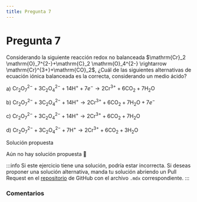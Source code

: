 ```yaml
---
title: Pregunta 7
---
```



# Pregunta 7

<div className="exercise">
Considerando la siguiente reacción redox no balanceada $\mathrm{Cr}_2 \mathrm{O}_7^{2-}+\mathrm{C}_2 \mathrm{O}_4^{2-} \rightarrow \mathrm{Cr}^{3+}+\mathrm{CO}_2$, ¿Cuál de las siguientes alternativas de ecuación iónica balanceada es la correcta, considerando un medio ácido?

a) $\mathrm{Cr}_2 \mathrm{O}_7^{2-}+3 \mathrm{C}_2 \mathrm{O}_4^{2-}+14 \mathrm{H}^{+}+7 e^{-} \rightarrow 2 \mathrm{Cr}^{3+}+6 \mathrm{CO}_2+7 \mathrm{H}_2 \mathrm{O}$

b) $\mathrm{Cr}_2 \mathrm{O}_7^{2-}+3 \mathrm{C}_2 \mathrm{O}_4^{2-}+14 \mathrm{H}^{+} \rightarrow 2 \mathrm{Cr}^{3+}+6 \mathrm{CO}_2+7 \mathrm{H}_2 \mathrm{O}+7 e^{-}$

c) $\mathrm{Cr}_2 \mathrm{O}_7^{2-}+3 \mathrm{C}_2 \mathrm{O}_4^{2-}+14 \mathrm{H}^{+} \rightarrow 2 \mathrm{Cr}^{3+}+6 \mathrm{CO}_2+7 \mathrm{H}_2 \mathrm{O}$

d) $\mathrm{Cr}_2 \mathrm{O}_7^{2-}+3 \mathrm{C}_2 \mathrm{O}_4^{2-}+7 \mathrm{H}^{+} \rightarrow 2 \mathrm{Cr}^{3+}+6 \mathrm{CO}_2+3 \mathrm{H}_2 \mathrm{O}$
</div>

<MDXDetails>
<summary>Solución propuesta</summary>

Aún no hay solución propuesta 🥲

:::info
Si este ejercicio tiene una solución, podría estar incorrecta. Si deseas proponer una solución alternativa, manda tu solución abriendo
un Pull Request en el [repositorio](https://github.com/crow-rojas/apuntes-fundamentals/pulls) de GitHub con el archivo
`.mdx` correspondiente.
:::

</MDXDetails>

### Comentarios

<Disqus
  url="https://crow-rojas.github.io/apuntes-fundamentals/docs/science/chemistry/exercises/2017-1/p07"
  identifier="docs/science/chemistry/exercises/2017-1/p07"
  title="2017-1 Quimica - Pregunta 07"
/>
